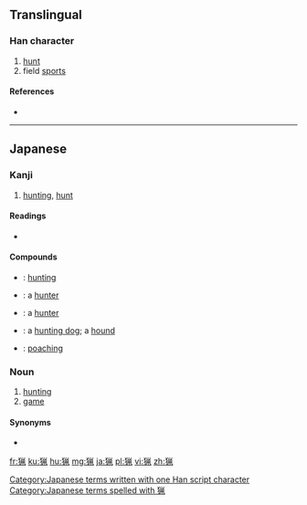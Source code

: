 {{also|獵}}
==Translingual==

===Han character===
{{Han char|rn=94|rad=犬|as=08|sn=11|four=|canj=KHFHN}}

# [[hunt]]
# field [[sport]]s

====References====
* {{Han ref|kx=0714.051|dkj=20512|dj=1126.050|hdz=21354.141|uh=731F|ud=29471}}

----

==Japanese==

===Kanji===
{{ja-kanji|grade=c|rs=犬08|style=s|kyu=獵}}

# [[hunting]], [[hunt]]

====Readings====
* {{ja-readings|goon=[[りょう]] (ryō)|kanon=[[りょう]] (ryō)|kun=[[かり|か-り]] (ka-ri), [[かる|か-る]] (ka-ru)}}

====Compounds====
{{der-top|Compounds}}
* {{l|ja|狩猟|tr=[[しゅりょう]], ''[[shuryō]]''}}: [[hunting]]
* {{l|ja|猟者|tr=[[りょうしゃ]], ''[[ryōsha]]''}}: a [[hunter]]
* {{l|ja|猟師|tr=[[りょうし]], ''[[ryōshi]]''}}: a [[hunter]]
{{der-mid}}
* {{l|ja|猟犬|tr=[[りょうけん]], ''[[ryōken]]''}}: a [[hunting dog]]; a [[hound]]
* {{l|ja|密猟|tr=[[みつりょう]], ''[[mitsuryō]]''}}: [[poaching]]
{{der-bottom}}

===Noun===
{{ja-noun|k|hira=りょう|rom=ryō|kyu=獵}}

# [[hunting]]
# [[game]] {{qualifier|animals that one hunts}}

====Synonyms====
* {{l|ja|狩}}

[[Category:Japanese terms written with one Han script character]]
[[Category:Japanese terms spelled with 猟]]

[[fr:猟]]
[[ku:猟]]
[[hu:猟]]
[[mg:猟]]
[[ja:猟]]
[[pl:猟]]
[[vi:猟]]
[[zh:猟]]